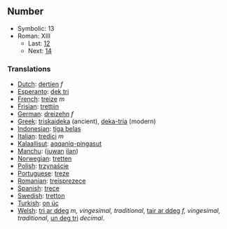 ==Number==

*Symbolic: 13
*Roman: XIII
**Last: [[twelve|12]]
**Next: [[fourteen|14]]

===Translations===

*[[Dutch]]: [[dertien]] ''f''
*[[Esperanto]]: [[dek tri]]
*[[French]]: [[treize]] ''m''
*[[Frisian]]: [[trettjin]]
*[[German]]: [[dreizehn]] ''f''
*[[Greek]]: [[triskaideka]] (ancient), [[deka-tria]] (modern)
*[[Indonesian]]: [[tiga belas]]
*[[Italian]]: [[tredici]] ''m''
*[[Kalaallisut]]: [[aqqaniq-pingasut]]
*[[Manchu]]: ([[juwan]] [[ilan]])
*[[Norwegian]]: [[tretten]]
*[[Polish]]: [[trzynaście]]
*[[Portuguese]]: [[treze]]
*[[Romanian]]: [[treisprezece]]
*[[Spanish]]: [[trece]]
*[[Swedish]]: [[tretton]]
*[[Turkish]]: [[on üç]]
*[[Welsh]]: [[tri ar ddeg]] ''m, vingesimal, traditional'', [[tair ar ddeg]] ''f, vingesimal, traditional'', [[un deg tri]] ''decimal''.